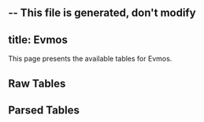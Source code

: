 -- This file is generated, don't modify
---
title: Evmos
---



This page presents the available tables for Evmos.


## Raw Tables
<Table data={json} tag="raw_table"/>
    


## Parsed Tables
<Table data={json} tag="parsed_table"/>
    
    